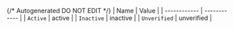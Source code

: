 {/* Autogenerated DO NOT EDIT  */}
| Name         | Value        |
| ------------ | ------------ |
| `Active`     | active       |
| `Inactive`   | inactive     |
| `Unverified` | unverified   |